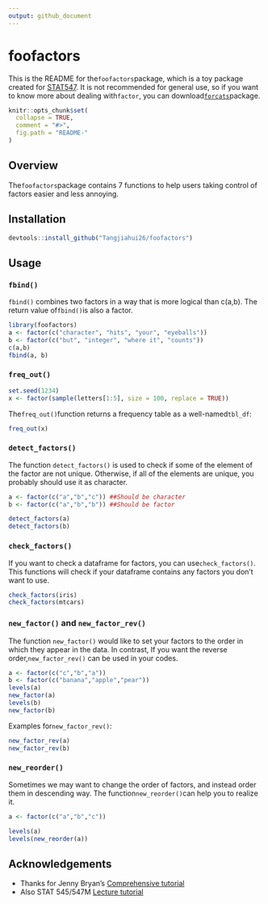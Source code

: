 ```yaml
---
output: github_document
---
```


# foofactors

This is the README for the`foofactors`package, which is a toy package created for [STAT547](http://stat545.com/index.html). It is not recommended for general use, so if you want to know more about dealing with`factor`, you can download[`forcats`](https://github.com/tidyverse/forcats)package.


```r
knitr::opts_chunk$set(
  collapse = TRUE,
  comment = "#>",
  fig.path = "README-"
)
```

## Overview

The`foofactors`package contains 7 functions to help users taking control of factors easier and less annoying.

## Installation

```r
devtools::install_github("Tangjiahui26/foofactors")
```

## Usage

### `fbind()`

`fbind()` combines two factors in a way that is more logical than c(a,b). The return value of`fbind()`is also a factor.

```r
library(foofactors)
a <- factor(c("character", "hits", "your", "eyeballs"))
b <- factor(c("but", "integer", "where it", "counts"))
c(a,b)
fbind(a, b)
```

### `freq_out()`

```r
set.seed(1234)
x <- factor(sample(letters[1:5], size = 100, replace = TRUE))
```

The`freq_out()`function returns a frequency table as a well-named`tbl_df`:

```r
freq_out(x)
```

### `detect_factors()`

The function `detect_factors()` is used to check if some of the element of the factor are not unique. Otherwise, if all of the elements are unique, you probably should use it as character.

```r
a <- factor(c("a","b","c")) ##Should be character
b <- factor(c("a","b","b")) ##Should be factor

detect_factors(a)
detect_factors(b)
```

### `check_factors()`

If you want to check a dataframe for factors, you can use`check_factors()`. This functions will check if your dataframe contains any factors you don't want to use.

```r
check_factors(iris)
check_factors(mtcars)
```

### `new_factor()` and `new_factor_rev()`

The function `new_factor()` would like to set your factors to the order in which they appear in the data. In contrast, If you want the reverse order,`new_factor_rev()` can be used in your codes.

```r
a <- factor(c("c","b","a"))
b <- factor(c("banana","apple","pear"))
levels(a)
new_factor(a)
levels(b)
new_factor(b)
```

Examples for`new_factor_rev()`:

```r
new_factor_rev(a)
new_factor_rev(b)
```

### `new_reorder()`

Sometimes we may want to change the order of factors, and instead order them in descending way. The function`new_reorder()`can help you to realize it.

```r
a <- factor(c("a","b","c"))

levels(a)
levels(new_reorder(a))
```

## Acknowledgements

+ Thanks for Jenny Bryan's [Comprehensive tutorial](http://stat545.com/packages06_foofactors-package.html)
+ Also STAT 545/547M [Lecture tutorial](http://stat545.com/cm109-110-notes_and_exercises.html)
